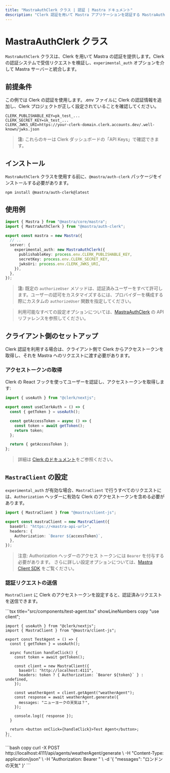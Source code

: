 ```yaml
---
title: "MastraAuthClerk クラス | 認証 | Mastra ドキュメント"
description: "Clerk 認証を用いて Mastra アプリケーションを認証する MastraAuthClerk クラスのドキュメント。"
---
```




# MastraAuthClerk クラス

`MastraAuthClerk` クラスは、Clerk を用いて Mastra の認証を提供します。Clerk の認証システムで受信リクエストを検証し、`experimental_auth` オプションを介して Mastra サーバーと統合します。

## 前提条件

この例では Clerk の認証を使用します。.env ファイルに Clerk の認証情報を追加し、Clerk プロジェクトが正しく設定されていることを確認してください。

```env title=".env" copy
CLERK_PUBLISHABLE_KEY=pk_test_...
CLERK_SECRET_KEY=sk_test_...
CLERK_JWKS_URI=https://your-clerk-domain.clerk.accounts.dev/.well-known/jwks.json
```

> **注:** これらのキーは Clerk ダッシュボードの「API Keys」で確認できます。


## インストール

`MastraAuthClerk` クラスを使用する前に、`@mastra/auth-clerk` パッケージをインストールする必要があります。

```bash copy
npm install @mastra/auth-clerk@latest
```


## 使用例

```typescript {2,7-11} title="src/mastra/index.ts" showLineNumbers copy
import { Mastra } from "@mastra/core/mastra";
import { MastraAuthClerk } from "@mastra/auth-clerk";

export const mastra = new Mastra({
  // ..
  server: {
    experimental_auth: new MastraAuthClerk({
      publishableKey: process.env.CLERK_PUBLISHABLE_KEY,
      secretKey: process.env.CLERK_SECRET_KEY,
      jwksUri: process.env.CLERK_JWKS_URI,
    }),
  },
});
```

> **注:** 既定の `authorizeUser` メソッドは、認証済みユーザーをすべて許可します。ユーザーの認可をカスタマイズするには、プロバイダーを構成する際にカスタムの `authorizeUser` 関数を指定してください。

> 利用可能なすべての設定オプションについては、[MastraAuthClerk](/reference/auth/clerk) の API リファレンスを参照してください。


## クライアント側のセットアップ

Clerk 認証を利用する場合は、クライアント側で Clerk からアクセストークンを取得し、それを Mastra へのリクエストに渡す必要があります。

### アクセストークンの取得

Clerk の React フックを使ってユーザーを認証し、アクセストークンを取得します:

```typescript title="lib/auth.ts" showLineNumbers copy
import { useAuth } from "@clerk/nextjs";

export const useClerkAuth = () => {
  const { getToken } = useAuth();

  const getAccessToken = async () => {
    const token = await getToken();
    return token;
  };

  return { getAccessToken };
};
```

> 詳細は [Clerk のドキュメント](https://clerk.com/docs)をご参照ください。


## `MastraClient` の設定

`experimental_auth` が有効な場合、`MastraClient` で行うすべてのリクエストには、`Authorization` ヘッダーに有効な Clerk のアクセストークンを含める必要があります。

```typescript {6} title="lib/mastra/mastra-client.ts" showLineNumbers copy
import { MastraClient } from "@mastra/client-js";

export const mastraClient = new MastraClient({
  baseUrl: "https://<mastra-api-url>",
  headers: {
    Authorization: `Bearer ${accessToken}`,
  },
});
```

> 注意: Authorization ヘッダーのアクセス トークンには `Bearer` を付与する必要があります。
> さらに詳しい設定オプションについては、[Mastra Client SDK](/docs/server-db/mastra-client) をご覧ください。


### 認証リクエストの送信

`MastraClient` に Clerk のアクセストークンを設定すると、認証済みリクエストを送信できます。

<Tabs>
  <TabItem value="react" label="React">
    ```tsx title="src/components/test-agent.tsx" showLineNumbers copy
    "use client";

    import { useAuth } from "@clerk/nextjs";
    import { MastraClient } from "@mastra/client-js";

    export const TestAgent = () => {
      const { getToken } = useAuth();

      async function handleClick() {
        const token = await getToken();

        const client = new MastraClient({
          baseUrl: "http://localhost:4111",
          headers: token ? { Authorization: `Bearer ${token}` } : undefined,
        });

        const weatherAgent = client.getAgent("weatherAgent");
        const response = await weatherAgent.generate({
          messages: "ニューヨークの天気は？",
        });

        console.log({ response });
      }

      return <button onClick={handleClick}>Test Agent</button>;
    };
    ```

  </TabItem>
  <TabItem value="curl" label="cURL">
    ```bash copy
    curl -X POST http://localhost:4111/api/agents/weatherAgent/generate \
      -H "Content-Type: application/json" \
      -H "Authorization: Bearer <your-clerk-access-token>" \
      -d '{
        "messages": "ロンドンの天気"
      }'
    ```
  </TabItem>
</Tabs>